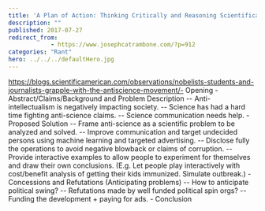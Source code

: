 ```yaml
---
title: 'A Plan of Action: Thinking Critically and Reasoning Scientifically to Derive a Path Forward'
description: ""
published: 2017-07-27
redirect_from: 
            - https://www.josephcatrambone.com/?p=912
categories: "Rant"
hero: ../../../defaultHero.jpg
---
```

https://blogs.scientificamerican.com/observations/nobelists-students-and-journalists-grapple-with-the-antiscience-movement/- Opening - Abstract/Claims/Background and Problem Description -- Anti-intellectualism is negatively impacting society. -- Science has had a hard time fighting anti-science claims. -- Science communication needs help. - Proposed Solution -- Frame anti-science as a scientific problem to be analyzed and solved. -- Improve communication and target undecided persons using machine learning and targeted advertising. -- Disclose fully the operations to avoid negative blowback or claims of corruption. -- Provide interactive examples to allow people to experiment for themselves and draw their own conclusions. (E.g. Let people play interactively with cost/benefit analysis of getting their kids immunized. Simulate outbreak.) - Concessions and Refutations (Anticipating problems) -- How to anticipate political swing? -- Refutations made by well funded political spin orgs? -- Funding the development + paying for ads. - Conclusion

